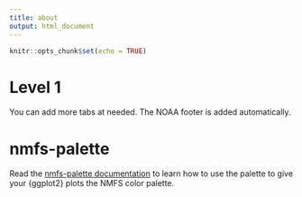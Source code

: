 ```yaml
---
title: about
output: html_document
---
```


```r
knitr::opts_chunk$set(echo = TRUE)
```

# Level 1

You can add more tabs at needed. The NOAA footer is added automatically.

# nmfs-palette

Read the [nmfs-palette documentation](https://nmfs-fish-tools.github.io/nmfspalette/) to learn how to use the palette to give your {ggplot2} plots the NMFS color palette.

